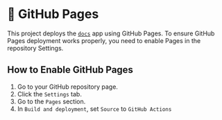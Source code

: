 # 📖 GitHub Pages

This project deploys the [`docs`](./apps/docs) app using GitHub Pages.
To ensure GitHub Pages deployment works properly, you need to enable Pages in the repository Settings.

## How to Enable GitHub Pages

1. Go to your GitHub repository page.
2. Click the `Settings` tab.
3. Go to the `Pages` section.
4. In `Build and deployment`, set `Source` to `GitHub Actions`